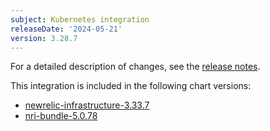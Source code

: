 ```yaml
---
subject: Kubernetes integration
releaseDate: '2024-05-21'
version: 3.28.7
---
```


For a detailed description of changes, see the [release notes](https://github.com/newrelic/nri-kubernetes/releases/tag/v3.28.7).

This integration is included in the following chart versions:
* [newrelic-infrastructure-3.33.7](https://github.com/newrelic/nri-kubernetes/releases/tag/newrelic-infrastructure-3.33.7)
* [nri-bundle-5.0.78](https://github.com/newrelic/helm-charts/releases/tag/nri-bundle-5.0.78)
